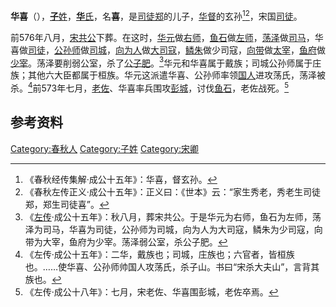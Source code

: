 {{Infobox 先秦人物
|名称= 华喜
|图像=
|图说=
|姓=[[子姓|子]]
|氏=[[华氏_(宋国)|华]]
|名=喜
|字=
|别名=
|别字=
|谥号=
|时代=春秋时期
|国家=
|身份=宋国司徒
|出生=
|逝世=
|在位=
|父=司徒郑
|母=
|正妻=
|妾=
|子女=
|太子=
}}
'''华喜'''（{{bd|？||？||catIdx=H华}}），[[子姓|'''子'''姓]]，[[华氏_(宋国)|'''华'''氏]]，名'''喜'''，是[[司徒郑|司徒郑]]的儿子，[[华督|华督]]的玄孙<ref>《春秋经传集解·成公十五年》：华喜，督玄孙。</ref><ref>《春秋左传正义·成公十五年》：正义曰：《世本》云：“家生秀老，秀老生司徒郑，郑生司徒喜”。</ref>，宋国[[司徒|司徒]]。

前576年八月，[[宋共公|宋共公]]下葬。在这时，[[华元|华元]]做[[右师|右师]]，[[鱼石|鱼石]]做[[左师|左师]]，[[荡泽|荡泽]]做[[司马|司马]]，华喜做[[司徒|司徒]]，[[公孙师|公孙师]]做[[司城|司城]]，[[向为人|向为人]]做[[大司寇|大司寇]]，[[鳞朱|鳞朱]]做少司寇，[[向带|向带]]做[[太宰|太宰]]，[[鱼府|鱼府]]做[[少宰|少宰]]。荡泽要削弱公室，杀了[[公子肥|公子肥]]。<ref>《[[左传|左传]]·成公十五年》：秋八月，葬宋共公。于是华元为右师，鱼石为左师，荡泽为司马，华喜为司徒，公孙师为司城，向为人为大司寇，鳞朱为少司寇，向带为大宰，鱼府为少宰。荡泽弱公室，杀公子肥。</ref>华元和华喜属于戴族；司城公孙师属于庄族；其他六大臣都属于桓族。华元这派遣华喜、公孙师率领[[国人|国人]]进攻荡氏，荡泽被杀。<ref>《左传·成公十五年》：二华，戴族也；司城，庄族也；六官者，皆桓族也。……使华喜、公孙师帅国人攻荡氏，杀子山。书曰“宋杀大夫山”，言背其族也。</ref>前573年七月，[[老佐|老佐]]、华喜率兵围攻[[彭城|彭城]]，讨伐[[鱼石|鱼石]]，老佐战死。<ref>《左传·成公十八年》：七月，宋老佐、华喜围彭城，老佐卒焉。</ref>

== 参考资料 ==
{{reflist}}

[[Category:春秋人|Category:春秋人]]
[[Category:子姓|Category:子姓]]
[[Category:宋卿|Category:宋卿]]